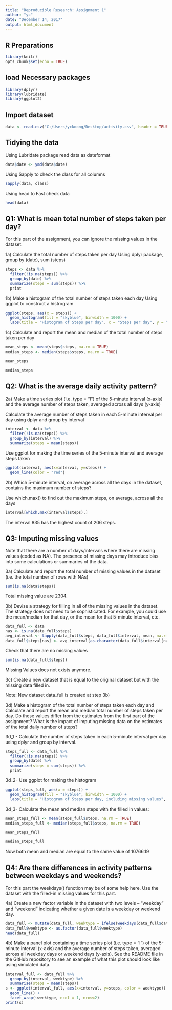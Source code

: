 ---
title: "Reproducible Research: Assignment 1"
author: "yc"
date: "December 14, 2017"
output: html_document
---

## R Preparations

```{r}
library(knitr)
opts_chunk$set(echo = TRUE)
```

## load Necessary packages

```{r}
library(dplyr)
library(lubridate)
library(ggplot2)
```

## Import dataset

```{r}
data <- read.csv("C:/Users/yckoong/Desktop/activity.csv", header = TRUE, sep = ',', colClasses = c("numeric","character","integer"))     
```

## Tidying the data
Using Lubridate package read data as dateformat

```{r}
data$date <- ymd(data$date)
```

Using Sapply to check the class for all columns
```{r}
sapply(data, class)
```

Using head to Fast check data
```{r}
head(data)
```

## Q1: What is mean total number of steps taken per day?
For this part of the assignment, you can ignore the missing values in the dataset.

1a) Calculate the total number of steps taken per day
    Using dplyr package, group by (date), sum (steps)
    
```{r}
steps <- data %>%
  filter(!is.na(steps)) %>%
  group_by(date) %>%
  summarize(steps = sum(steps)) %>%
  print
```

1b) Make a histogram of the total number of steps taken each day
    Using ggplot to construct a histrogram 
    
```{r}
ggplot(steps, aes(x = steps)) +
  geom_histogram(fill = "skyblue", binwidth = 1000) +
  labs(title = "Histogram of Steps per day", x = "Steps per day", y = "Frequency")
```

1c) Calculate and report the mean and median of the total number of steps taken per day
```{r}
mean_steps <- mean(steps$steps, na.rm = TRUE)
median_steps <- median(steps$steps, na.rm = TRUE)
```
```{r}
mean_steps
```
```{r}
median_steps
```

## Q2: What is the average daily activity pattern?
2a) Make a time series plot (i.e. type = "l") of the 5-minute interval (x-axis) and the average number of steps taken, averaged across all days (y-axis)

Calculate the average number of steps taken in each 5-minute interval per day using dplyr and group by interval
```{r}
interval <- data %>%
  filter(!is.na(steps)) %>%
  group_by(interval) %>%
  summarize(steps = mean(steps))
```

Use ggplot for making the time series of the 5-minute interval and average steps taken
```{r}
ggplot(interval, aes(x=interval, y=steps)) +
  geom_line(color = "red")
```

2b) Which 5-minute interval, on average across all the days in the dataset, contains the maximum number of steps?

Use which.max() to find out the maximum steps, on average, across all the days
```{r}
interval[which.max(interval$steps),]
```
The interval 835 has the highest count of 206 steps.

## Q3: Imputing missing values
Note that there are a number of days/intervals where there are missing values (coded as NA). The presence of missing days may introduce bias into some calculations or summaries of the data.

3a) Calculate and report the total number of missing values in the dataset (i.e. the total number of rows with NAs)
```{r}
sum(is.na(data$steps))
```
Total missing value are 2304.

3b) Devise a strategy for filling in all of the missing values in the dataset. The strategy does not need to be sophisticated. For example, you could use the mean/median for that day, or the mean for that 5-minute interval, etc.
```{r}
data_full <- data
nas <- is.na(data_full$steps)
avg_interval <- tapply(data_full$steps, data_full$interval, mean, na.rm=TRUE, simplify=TRUE)
data_full$steps[nas] <- avg_interval[as.character(data_full$interval[nas])]
```

Check that there are no missing values
```{r}
sum(is.na(data_full$steps))
```
Missing Values does not exists anymore.

3c) Create a new dataset that is equal to the original dataset but with the missing data filled in.

Note: New dataset data_full is created at step 3b)

3d) Make a histogram of the total number of steps taken each day and Calculate and report the mean and median total number of steps taken per day. Do these values differ from the estimates from the first part of the assignment? What is the impact of imputing missing data on the estimates of the total daily number of steps?

  3d_1 - Calculate the number of steps taken in each 5-minute interval per day using dplyr and group by interval. 
```{r}
steps_full <- data_full %>%
  filter(!is.na(steps)) %>%
  group_by(date) %>%
  summarize(steps = sum(steps)) %>%
  print
```

  3d_2- Use ggplot for making the histogram 
```{r}
ggplot(steps_full, aes(x = steps)) +
  geom_histogram(fill = "skyblue", binwidth = 1000) +
  labs(title = "Histogram of Steps per day, including missing values", x = "Steps per day", y = "Frequency")
```

  3d_3- Calculate the mean and median steps with the filled in values:
```{r}
mean_steps_full <- mean(steps_full$steps, na.rm = TRUE)
median_steps_full <- median(steps_full$steps, na.rm = TRUE)
```
```{r}
mean_steps_full
```
```{r}
median_steps_full
```
Now both mean and median are equal to the same value of 10766.19

## Q4: Are there differences in activity patterns between weekdays and weekends?
For this part the weekdays() function may be of some help here. Use the dataset with the filled-in missing values for this part.

4a) Create a new factor variable in the dataset with two levels – “weekday” and “weekend” indicating whether a given date is a weekday or weekend day.
```{r}
data_full <- mutate(data_full, weektype = ifelse(weekdays(data_full$date) == "Saturday" | weekdays(data_full$date) == "Sunday", "weekend", "weekday"))
data_full$weektype <- as.factor(data_full$weektype)
head(data_full)
```

4b) Make a panel plot containing a time series plot (i.e. type = "l") of the 5-minute interval (x-axis) and the average number of steps taken, averaged across all weekday days or weekend days (y-axis). See the README file in the GitHub repository to see an example of what this plot should look like using simulated data.
```{r}
interval_full <- data_full %>%
  group_by(interval, weektype) %>%
  summarise(steps = mean(steps))
s <- ggplot(interval_full, aes(x=interval, y=steps, color = weektype)) +
  geom_line() +
  facet_wrap(~weektype, ncol = 1, nrow=2)
print(s)
```

